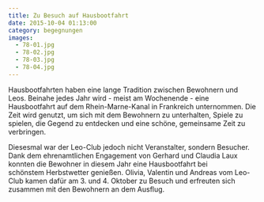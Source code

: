```yaml
---
title: Zu Besuch auf Hausbootfahrt
date: 2015-10-04 01:13:00
category: begegnungen
images:
  - 78-01.jpg
  - 78-02.jpg
  - 78-03.jpg
  - 78-04.jpg
---
```


Hausbootfahrten haben eine lange Tradition zwischen Bewohnern und Leos. Beinahe jedes Jahr wird - meist am Wochenende - eine Hausbootfahrt auf dem Rhein-Marne-Kanal in Frankreich unternommen. Die Zeit wird genutzt, um sich mit dem Bewohnern zu unterhalten, Spiele zu spielen, die Gegend zu entdecken und eine schöne, gemeinsame Zeit zu verbringen.

Diesesmal war der Leo-Club jedoch nicht Veranstalter, sondern Besucher. Dank dem ehrenamtlichen Engagement von Gerhard und Claudia Laux konnten die Bewohner in diesem Jahr eine Hausbootfahrt bei schönstem Herbstwetter genießen. Olivia, Valentin und Andreas vom Leo-Club kamen dafür am 3. und 4. Oktober zu Besuch und erfreuten sich zusammen mit den Bewohnern an dem Ausflug.
